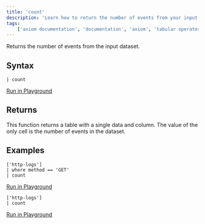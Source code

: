 ```yaml
---
title: 'count'
description: 'Learn how to return the number of events from your input dataset.'
tags:
    ['axiom documentation', 'documentation', 'axiom', 'tabular operators', 'count']
---
```


Returns the number of events from the input dataset.

## Syntax

```kusto
| count
```

[Run in Playground](https://play.axiom.co/axiom-play-qf1k/explorer?initForm={%22apl%22:%22[%27sample-http-logs%27]\n|%20count%22,%22queryOptions%22:{%22quickRange%22:%2230d%22}})

## Returns

This function returns a table with a single data and column. The value of the only cell is the number of events in the dataset.

## Examples

```kusto
['http-logs']
| where method == 'GET'
| count
```

[Run in Playground](https://play.axiom.co/axiom-play-qf1k/explorer?initForm={%22apl%22:%22[%27sample-http-logs%27]\n|%20where%20method%20==%20%27GET%27\n|%20count%22,%22queryOptions%22:{%22quickRange%22:%2230d%22}})

```kusto
['http-logs']
| count
```

[Run in Playground](https://play.axiom.co/axiom-play-qf1k/explorer?initForm=%7B%22apl%22%3A%22%5B%27sample-http-logs%27%5D%5Cn%7C%20count%22%2C%22queryOptions%22%3A%7B%22quickRange%22%3A%2230d%22%7D%7D)